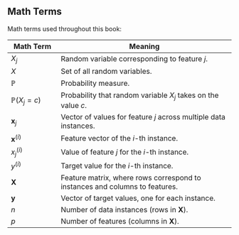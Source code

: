 ## Math Terms

Math terms used throughout this book:

| **Math Term**        | **Meaning**                                                                 |
|----------------------|-----------------------------------------------------------------------------|
| $X_j$                | Random variable corresponding to feature $j$.                              |
| $X$                  | Set of all random variables.                                               |
| $\mathbb{P}$         | Probability measure.                                                       |
| $\mathbb{P}(X_j = c)$| Probability that random variable $X_j$ takes on the value $c$.             |
| $\mathbf{x}_j$       | Vector of values for feature $j$ across multiple data instances.           |
| $\mathbf{x}^{(i)}$   | Feature vector of the $i$-th instance.                                     |
| $x^{(i)}_j$          | Value of feature $j$ for the $i$-th instance.                             |
| $y^{(i)}$            | Target value for the $i$-th instance.                                      |
| $\mathbf{X}$         | Feature matrix, where rows correspond to instances and columns to features.|
| $\mathbf{y}$         | Vector of target values, one for each instance.                            |
| $n$                  | Number of data instances (rows in $\mathbf{X}$).                          |
| $p$                  | Number of features (columns in $\mathbf{X}$).                             | 
